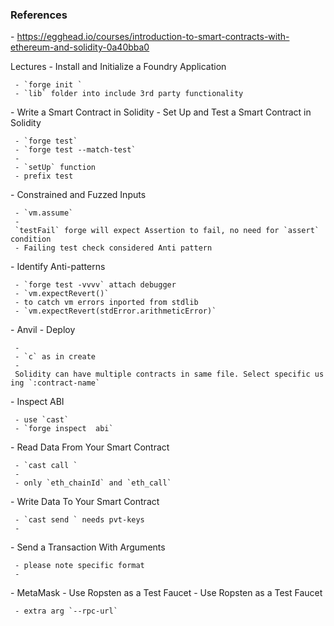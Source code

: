 
=== References ===
- https://egghead.io/courses/introduction-to-smart-contracts-with-ethereum-and-solidity-0a40bba0

Lectures
- Install and Initialize a Foundry Application
  - `forge init <project-name>`
  - `lib` folder into include 3rd party functionality
- Write a Smart Contract in Solidity
- Set Up and Test a Smart Contract in Solidity
  - `forge test`
  - `forge test --match-test`
  - {{file:~/vimwiki/screen-grabs/11858339_scrot.png}}
  - `setUp` function
  - prefix test
- Constrained and Fuzzed Inputs
  - `vm.assume`
  - `testFail` forge will expect Assertion to fail, no need for `assert` condition
  - Failing test check considered Anti pattern
- Identify Anti-patterns
  - `forge test -vvvv` attach debugger
  - `vm.expectRevert()`
  - to catch vm errors inported from stdlib
  - `vm.expectRevert(stdError.arithmeticError)`
- Anvil
- Deploy
  - {{file:~/vimwiki/screen-grabs/14080441_scrot.png}}
  - `c` as in create
  - Solidity can have multiple contracts in same file. Select specific using `:contract-name`
- Inspect ABI
  - use `cast`
  - `forge inspect <contract-name> abi`
- Read Data From Your Smart Contract
  - `cast call <args>`
  - {{file:~/vimwiki/screen-grabs/16249932_scrot.png}}
  - only `eth_chainId` and `eth_call`
- Write Data To Your Smart Contract
  - `cast send <args>` needs pvt-keys
  - {{file:~/vimwiki/screen-grabs/12410148_scrot.png}}
- Send a Transaction With Arguments
  - please note specific format
  - {{file:~/vimwiki/screen-grabs/1264864_scrot.png}}
- MetaMask
- Use Ropsten as a Test Faucet
- Use Ropsten as a Test Faucet
  - extra arg `--rpc-url`

